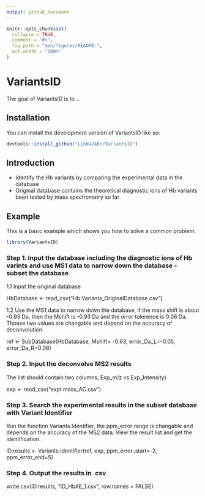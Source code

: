 ```yaml
---
output: github_document
---
```


<!-- README.md is generated from README.Rmd. Please edit that file -->

```r
knitr::opts_chunk$set(
  collapse = TRUE,
  comment = "#>",
  fig.path = "man/figures/README-",
  out.width = "100%"
)
```

# VariantsID

<!-- badges: start -->
<!-- badges: end -->

The goal of VariantsID is to ...

## Installation

You can install the development version of VariantsID like so:

``` r
devtools::install_github("Linda24bc/VariantsID")
```
## Introduction
+ Identify the Hb variants by comparing the experimental data in the database
+ Original database contains the theoretical diagnostic ions of Hb variants been tested by mass spectrometry so far 

## Example

This is a basic example which shows you how to solve a common problem:

```r
library(VariantsID)
```
### Step 1. Input the database including the diagnostic ions of Hb varints and use MS1 data to narrow down the database - subset the database

1.1 Input the original database

HbDatabase <-  read_csv("Hb Variants_OriginalDatabase.csv")

1.2 Use the MS1 data to narrow down the database, if the mass shift is about -0.93 Da, then the Mshift is -0.93 Da and the error tolerence is 0.06 Da. Thoese two values are changable and depend on the accuracy of deconvolution.

ref <- SubDatabase(HbDatabase, Mshift= -0.93, error_Da_L=-0.05, error_Da_R=0.06)

### Step 2. Input the deconvolve MS2 results 
The list should contain two columns,  Exp_m/z vs Exp_Intensity)

exp <- read_csv("expt mass_AC.csv")

### Step 3. Search the experimental results in the subset database with Variant Identifier
Run the function Variants.Identifier, the ppm_error range is changable and depends on the accuracy of the MS2 data. View the result list and get the identification.

ID.results <- Variants.Identifier(ref, exp, ppm_error_start=-2, ppm_error_end=5)

### Step 4. Output the results in .csv

write.csv(ID.results, "ID_HbAE_1.csv", row.names = FALSE)
